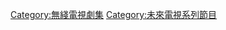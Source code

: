 {{catmore|翡翠台電視劇集列表 (2010年代)#即將推出}}

[[Category:無綫電視劇集|Category:無綫電視劇集]]
[[Category:未來電視系列節目|Category:未來電視系列節目]]